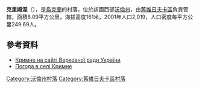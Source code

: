 {{coord|51|29|56|N|24|16|42|E|scale:30000|display=title}}

'''克里姆涅'''（{{lang-uk|Кримне}}），是[[烏克蘭|烏克蘭]]的村落，位於該國西部[[沃倫州|沃倫州]]，由[[舊維日夫卡區|舊維日夫卡區]]負責管轄，面積8.09平方公里，海拔高度161米，2001年人口2,019，人口密度每平方公里249.69人。

==參考資料==
* [http://gska2.rada.gov.ua/pls/z7502/A005?rf7571=4631 Кримне на сайті Верховної ради України]{{dead link|date=2017年11月 |bot=InternetArchiveBot |fix-attempted=yes }}
* [http://weather.in.ua/ua/volynskaja/12339 Погода в селі Кримне] {{Wayback|url=http://weather.in.ua/ua/volynskaja/12339 |date=20111219115236 }}

[[Category:沃倫州村落|Category:沃倫州村落]]
[[Category:舊維日夫卡區村落|Category:舊維日夫卡區村落]]


{{Volyn-geo-stub}}